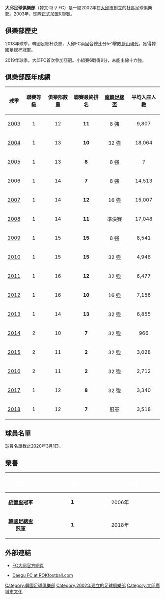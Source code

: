 {{Football club infobox
| clubname   = FC大邱<br /> 대구 FC
| image      = [[File:Daegu_FC.svg|180px]]
| fullname   = 大邱市民職業足球俱樂部<br />대구 시민 프로축구단
| nickname   = 
| founded    = 2002年
| ground     = [[DGB大邱銀行體育場|DGB大邱銀行體育場]]<br /> [[大邱市|大邱市]]
| capacity   = 12,415
| chairman   = 
| manager    = 安德烈·加斯帕尔
| league     = [[K聯賽1|K聯賽1]]
| season     = 2021
| position   = K聯賽1，第 3 位
| pattern_la1=_daegu20h|pattern_b1=_daegu20h|pattern_ra1=_daegu20h|pattern_sh1=|pattern_so1=
| leftarm1=FFFFFF|body1=FFFFFF|rightarm1=FFFFFF|shorts1=44AAFF|socks1=44AAFF
| pattern_la2=_daegu20a|pattern_b2=_daegu20a|pattern_ra2=_daegu20a|pattern_sh2=|pattern_so2=_daegu20a
| leftarm2=FFFFFF|body2=FFFFFF|rightarm2=FFFFFF|shorts2=FFFFFF|socks2=FFFFFF
}}
'''大邱足球俱樂部'''（韓文:대구 FC）是一間2002年在[[大邱市|大邱市]]創立的社區足球俱樂部。2003年，球隊正式加盟[[K聯賽|K聯賽]]。

== 俱樂部歷史 ==

2018年球季，韓國足總杯決賽，大邱FC兩回合總比分5-1擊敗[[蔚山現代足球俱樂部|蔚山現代]]，獲得韓國足總杯冠軍。

2019年球季，大邱FC首次參加亞冠。小組賽6戰得9分，未能出線十六強。

==俱樂部歷年成績==
{|class="wikitable"
|-bgcolor="#efefef"
! 球季
! 聯賽等級
! 俱樂部數量
! 聯賽最終排名
![[南韓足總盃|南韓足總盃]]
! 平均入座人數
|-
|align=center|[[2003_K-League|2003]]
|align=center|1
|align=center|12
|align=center|'''11'''
|align=center|8 強
|align=center|9,807
|-
|align=center|[[2004_K-League|2004]]
|align=center|1
|align=center|13
|align=center|'''10'''
|align=center|32 強
|align=center|18,064
|-
|align=center|[[2005_K-League|2005]]
|align=center|1
|align=center|13
|align=center|'''8'''
|align=center|8 強
|align=center|?
|-
|align=center|[[2006_K-League|2006]]
|align=center|1
|align=center|14
|align=center|'''7'''
|align=center|8 強
|align=center|14,513
|-
|align=center|[[2007_K-League|2007]]
|align=center|1
|align=center|14
|align=center|'''12'''
|align=center|16 強
|align=center|15,007
|-
|align=center|[[2008_K-League|2008]]
|align=center|1
|align=center|14
|align=center|'''11'''
|align=center|準決賽
|align=center|17,048
|-
|align=center|[[2009_K-League|2009]]
|align=center|1
|align=center|15
|align=center|'''15'''
|align=center|8 強
|align=center|8,541
|-
|align=center|[[2010_K-League|2010]]
|align=center|1
|align=center|15
|align=center|'''15'''
|align=center|32 強
|align=center|4,946
|-
|align=center|[[2011_K-League|2011]]
|align=center|1
|align=center|16
|align=center|'''12'''
|align=center|32 強
|align=center|6,477
|-
|align=center|[[2012_K-League|2012]]
|align=center|1
|align=center|16
|align=center|'''10'''
|align=center|16 強
|align=center|7,156
|-
|align=center|[[2013_K_League_Classic|2013]]
|align=center|1
|align=center|14
|align=center bgcolor=pink|'''13'''
|align=center|32 強
|align=center|6,855
|-
|align=center|[[2014_K_League_Challenge|2014]]
|align=center|2
|align=center|10
|align=center|'''7'''
|align=center|32 強
|align=center|966
|-
|align=center|[[2015_K_League_Challenge|2015]]
|align=center|2
|align=center|11
|align=center|'''2'''
|align=center|32 強
|align=center|3,028
|-
|align=center|[[2016_K_League_Challenge|2016]]
|align=center|2
|align=center|11
|align=center bgcolor=lightblue|'''2'''
|align=center|32 強
|align=center|2,712
|-
|align=center|[[2017_K_League_Classic|2017]]
|align=center|1
|align=center|12
|align=center|'''8'''
|align=center|32 強
|align=center|3,340
|-
|align=center|[[2018_K_League_1|2018]]
|align=center|1
|align=center|12
|align=center|'''7'''
|align="center" bgcolor="gold" |冠軍
|align=center|3,518
|}

== 球員名單 ==
球員名單截止2020年3月1日。
{{Fs start}}
{{Fs player|no=1 |nat=KOR|name={{link-en|趙俊浩 (足球員)|Cho Jun-ho (footballer)|趙俊浩}}|pos=GK}}
{{Fs player|no=2 |nat=KOR|name=[[吴光珍|吴光珍]]|pos=DF}}
{{Fs player|no=3 |nat=KOR|name=[[金祐锡|金祐锡]]|pos=DF}}
{{Fs player|no=4 |nat=KOR|name=[[高丞范|高丞范]]|pos=MF}}
{{Fs player|no=5 |nat=KOR|name=[[洪全军|洪全军]]|pos=DF}}
{{Fs player|no=6 |nat=KOR|name=[[韩献熙|韩献熙]]|pos=DF}}
{{Fs player|no=7 |nat=KOR|name=[[全玄哲|全玄哲]]|pos=FW}}
{{Fs player|no=8 |nat=KOR|name=[[金昌熙|金昌熙]]|pos=MF}}
{{Fs player|no=9 |nat=BRA|name=[[埃德加·布魯諾·達·席爾瓦|埃德加·布魯諾·達·席爾瓦]]|pos=FW}}
{{Fs player|no=11|nat=BRA|name=[[施仙拿|Ceshina]]|pos=FW}}
{{Fs player|no=12|nat=KOR|name=[[張相源|張相源]]|pos=MF}}
{{Fs player|no=13|nat=KOR|name=[[趙永植|趙永植]]|pos=MF}}
{{Fs player|no=14|nat=KOR|name=[[崔宗秉|崔宗秉]]|pos=MF}}
{{Fs player|no=15|nat=KOR|name=[[金五盛|金五盛]]|pos=MF}}
{{Fs player|no=16|nat=KOR|name=[[白大炯|白大炯]]|pos=DF}}
{{Fs player|no=17|nat=KOR|name=[[韓廷和|韓廷和]]|pos=MF|other=外借於[[釜山I'Park|釜山I'Park]]}}
{{Fs mid}}
{{Fs player|no=18|nat=KOR|name=[[林炫雨|林炫雨]]|pos=MF}}
{{Fs player|no=19|nat=KOR|name=[[崔鍾煥|崔鍾煥]]|pos=MF}}
{{Fs player|no=20|nat=KOR|name=[[尹盛敏|尹盛敏]]|pos=MF}}
{{Fs player|no=21|nat=KOR|name=[[趙賢佑|趙賢佑]]|pos=GK}}
{{Fs player|no=22|nat=KOR|name=[[鄭宇成|鄭宇成]]|pos=DF}}
{{Fs player|no=23|nat=KOR|name=[[南炫申|南炫申]]|pos=MF}}
{{Fs player|no=24|nat=KOR|name=[[朴正植|朴正植]]|pos=DF}}
{{Fs player|no=25|nat=KOR|name=[[尹如山|尹如山]]|pos=DF|other=副隊長}}
{{Fs player|no=26|nat=KOR|name=[[李相德|李相德]]|pos=DF}}
{{Fs player|no=27|nat=KOR|name=[[李賢昌|李賢昌]]|pos=MF}}
{{Fs player|no=28|nat=KOR|name=[[金祖煥|金祖煥]]|pos=MF}}
{{Fs player|no=29|nat=KOR|name=[[金明龍|金明龍]]|pos=DF}}
{{Fs player|no=30|nat=KOR|name=[[楊勝元|楊勝元]]|pos=DF}}
{{Fs player|no=31|nat=KOR|name=[[曹勇俊|曹勇俊]]|pos=GK}}
{{Fs player|no=32|nat=KOR|name=[[車正敏|車正敏]]|pos=FW}}
{{Fs player|no=33|nat=KOR|name=[[金宗景|金宗景]]|pos=DF}}
{{Fs player|no=34|nat=KOR|name=[[朴宗真|朴宗真]]|pos=DF}}
{{Fs end}}

== 榮譽 ==
{| style="padding:0.3em; margin-left:15px; border:1px solid steelblue; background=steelblue; font-size:85%; line-height:1.5em" width=95%
|- bgcolor=steelblue
!width=20%|<font color="white"> '''榮譽'''
!width=5%|<font color="white"> '''次數'''
!width=50%|<font color="white"> '''年度'''
|- bgcolor=#ADD8E6
| align=center|'''[[統營盃|統營盃]]冠軍'''
|align=center|'''1'''
| 2006年
|- bgcolor=#ADD8E6
| align=center|'''[[韓國足總盃|韓國足總盃]]冠軍'''
|align=center|'''1'''
| 2018年
|}

== 外部連結 ==
* {{ko icon}} [http://www.daegufc.co.kr FC大邱官方網頁]{{Wayback|url=http://www.daegufc.co.kr/ |date=20080512034728 }}
* {{en icon}} [https://web.archive.org/web/20080703160031/http://www.rokfootball.com/daegu_fc Daegu FC at ROKfootball.com]

{{K聯賽}} 

[[Category:韓國足球俱樂部|Category:韓國足球俱樂部]]
[[Category:2002年建立的足球俱樂部|Category:2002年建立的足球俱樂部]]
[[Category:大邱廣域市文化|Category:大邱廣域市文化]]